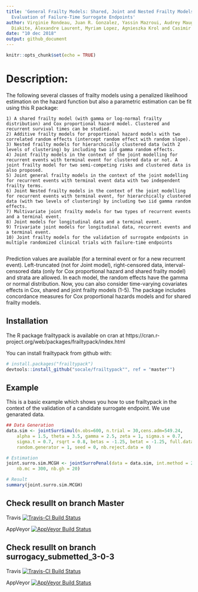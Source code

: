 ```yaml
---
title: 'General Frailty Models: Shared, Joint and Nested Frailty Models with Prediction,
  Evaluation of Failure-Time Surrogate Endpoints'
author: Virginie Rondeau, Juan R. Gonzalez, Yassin Mazroui, Audrey Mauguen, Amadou
  Diakite, Alexandre Laurent, Myriam Lopez, Agnieszka Krol and Casimir L. Sofeu
date: "10 dec 2018"
output: github_document
---
```


```r
knitr::opts_chunk$set(echo = TRUE)
```

# Description:
The following several classes of frailty models using a penalized likelihood estimation on the hazard function but also a parametric estimation can be fit using this R package:

    1) A shared frailty model (with gamma or log-normal frailty distribution) and Cox proportional hazard model. Clustered and recurrent survival times can be studied.
    2) Additive frailty models for proportional hazard models with two correlated random effects (intercept random effect with random slope).
    3) Nested frailty models for hierarchically clustered data (with 2 levels of clustering) by including two iid gamma random effects.
    4) Joint frailty models in the context of the joint modelling for recurrent events with terminal event for clustered data or not. A joint frailty model for two semi-competing risks and clustered data is also proposed.
    5) Joint general frailty models in the context of the joint modelling for recurrent events with terminal event data with two independent frailty terms.
    6) Joint Nested frailty models in the context of the joint modelling for recurrent events with terminal event, for hierarchically clustered data (with two levels of clustering) by including two iid gamma random effects.
    7) Multivariate joint frailty models for two types of recurrent events and a terminal event.
    8) Joint models for longitudinal data and a terminal event.
    9) Trivariate joint models for longitudinal data, recurrent events and a terminal event. 
    10) Joint frailty models for the validation of surrogate endpoints in multiple randomized clinical trials with failure-time endpoints 
		
Prediction values are available (for a terminal event or for a new recurrent event). Left-truncated (not for Joint model), right-censored data, interval-censored data (only for Cox proportional hazard and shared frailty model) and strata are allowed. In each model, the random effects have the gamma or normal distribution. Now, you can also consider time-varying covariates effects in Cox, shared and joint frailty models (1-5). The package includes concordance measures for Cox proportional hazards models and for shared frailty models.


## Installation
The R package frailtypack is available on cran at https://cran.r-project.org/web/packages/frailtypack/index.html

You can install frailtypack from github with:

```r
# install.packages("frailtypack")
devtools::install_github("socale/frailtypack"", ref = "master"")
```

## Example

This is a basic example which shows you how to use frailtypack in the context of the validation of a candidate surrogate endpoint. We use genarated data.

```r
## Data Generation
data.sim <- jointSurrSimul(n.obs=600, n.trial = 30,cens.adm=549.24, 
    alpha = 1.5, theta = 3.5, gamma = 2.5, zeta = 1, sigma.s = 0.7, 
    sigma.t = 0.7, rsqrt = 0.8, betas = -1.25, betat = -1.25, full.data = 0, 
    random.generator = 1, seed = 0, nb.reject.data = 0)
```

```r
# Estimation
joint.surro.sim.MCGH <- jointSurroPenal(data = data.sim, int.method = 2,
    nb.mc = 300, nb.gh = 20)
```

```r
# Result
summary(joint.surro.sim.MCGH)
```

## Check resullt on branch Master
  Travis
[![Travis-CI Build Status](https://travis-ci.org/socale/frailtypack.svg?branch=master)](https://travis-ci.org/socale/frailtypack)

  AppVeyor
[![AppVeyor Build Status](https://ci.appveyor.com/api/projects/status/github/socale/frailtypack?branch=master&svg=true)](https://ci.appveyor.com/project/socale/frailtypack)

## Check resullt on branch surrogacy_submetted_3-0-3
  Travis
[![Travis-CI Build Status](https://travis-ci.org/socale/frailtypack.svg?branch=surrogacy_submetted_3-0-3)](https://travis-ci.org/socale/frailtypack)

 AppVeyor
[![AppVeyor Build Status](https://ci.appveyor.com/api/projects/status/github/socale/frailtypack?branch=surrogacy_submetted_3-0-3&svg=true)](https://ci.appveyor.com/project/socale/frailtypack)

